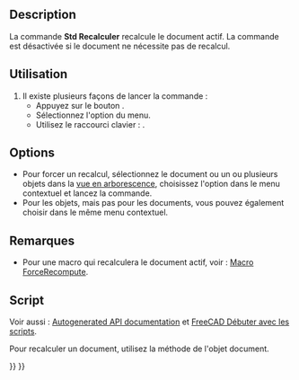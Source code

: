 <languages/>

{{Docnav/fr
|[[Std_DuplicateSelection/fr|Dupliquer une sélection]]
|[[Std_BoxSelection/fr|Sélection par boîte]]
|[[Std_Edit_Menu/fr|Menu Édition]]
|IconL=Std_DuplicateSelection.svg
|IconR=Std_BoxSelection.svg
|IconC=Freecad.svg
}}

<div class="mw-translate-fuzzy">
{{GuiCommand/fr
|Name=Std_Refresh
|Name/fr=Std Recalculer
|MenuLocation=Édition → Recalculer
|Workbenches=Tous
|Shortcut={{KEY|F5}}
}}
</div>

==Description==

La commande '''Std Recalculer''' recalcule le document actif. La commande est désactivée si le document ne nécessite pas de recalcul.

<span id="Usage"></span>
==Utilisation==

<div class="mw-translate-fuzzy">
# Il existe plusieurs façons de lancer la commande :
#* Appuyez sur le bouton {{Button|[[Image:Std_Refresh.svg|16px]] [[Std_Refresh/fr|Recalculer]]}}.
#* Sélectionnez l'option {{MenuCommand|Édition → [[Image: Std_Refresh.svg|16px]] Recalculer}} du menu.
#* Utilisez le raccourci clavier : {{KEY|F5}}.
</div>

==Options==

<div class="mw-translate-fuzzy">
* Pour forcer un recalcul, sélectionnez le document ou un ou plusieurs objets dans la [[Tree_view/fr|vue en arborescence]], choisissez l'option {{MenuCommand|[[Image:Std_MarkToRecompute.svg|16px]] Marquer pour recalculer}} dans le menu contextuel et lancez la commande.
* Pour les objets, mais pas pour les documents, vous pouvez également choisir {{MenuCommand|Marquer pour recalculer}} dans le même menu contextuel.
</div>

<span id="Notes"></span>
==Remarques==

* Pour une macro qui recalculera le document actif, voir : [[Macro_ForceRecompute/fr|Macro ForceRecompute]].

<span id="Scripting"></span>
==Script==

Voir aussi : [https://freecad.github.io/SourceDoc/ Autogenerated API documentation] et [[FreeCAD_Scripting_Basics/fr|FreeCAD Débuter avec les scripts]].

Pour recalculer un document, utilisez la méthode {{incode|recompute}} de l'objet document.

{{Code|code=
import FreeCAD

doc = FreeCAD.newDocument()
doc.recompute()
}}


{{Docnav/fr
|[[Std_DuplicateSelection/fr|Dupliquer une sélection]]
|[[Std_BoxSelection/fr|Sélection par boîte]]
|[[Std_Edit_Menu/fr|Menu Édition]]
|IconL=Std_DuplicateSelection.svg
|IconR=Std_BoxSelection.svg
|IconC=Freecad.svg
}}

{{Std_Base_navi{{#translation:}}}}
{{Userdocnavi{{#translation:}}}}